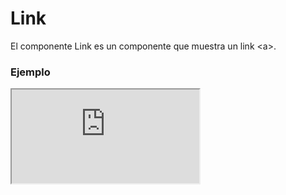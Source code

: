 
# Link

El componente Link es un componente que muestra un link \<a\>.

### Ejemplo

<Iframe src="https://fenextjs-component-storybook.vercel.app/iframe.html?args=&id=component-link--index&viewMode=story" />

### Importacion

Para importar el componente Link, se puede hacer desde fenextjs o fenextjs-component

```tsx copy
import { Link, LinkProps } from "fenextjs/cjs/component/Link";
```

o

```tsx copy
import { Link, LinkProps } from "fenextjs-component/cjs/Link";
```

### Parametros

| Parametro |                        Tipo                         | Requerido | Default | Descripcion                                                         |
| --------- | :-------------------------------------------------: | :-------: | :-----: | :------------------------------------------------------------------ |
| children  |                     `ReactNode`                     |    No     |         | Contenido del enlace.                                               |
| href      |         `LinkNextProps['href']` \| `string`         |    Sí     |         | La URL del enlace.                                                  |
| as        |                `LinkNextProps['as']`                |    No     |         | El valor de `as` para el enlace Next.js.                            |
| replace   |             `LinkNextProps['replace']`              |    No     |         | Indica si el enlace debe reemplazar la entrada del historial.       |
| scroll    |              `LinkNextProps['scroll']`              |    No     |         | Controla si el enlace debe activar el desplazamiento suave.         |
| shallow   |             `LinkNextProps['shallow']`              |    No     |         | Habilita la navegación superficial para el enlace.                  |
| passHref  |             `LinkNextProps['passHref']`             |    No     |         | Indica si se debe pasar la propiedad `href` al componente enlazado. |
| target    | `AnchorHTMLAttributes<HTMLAnchorElement>['target']` |    No     |         | Define la propiedad `target` del enlace HTML.                       |

### Storybook

Para ver el storybook del componente lo puede hacer con este [link](https://fenextjs-component-storybook.vercel.app/?path=/story/component-link--index)

### Usos

- Uso básico del componente Link

```tsx copy
<Link href="#">Hola</Link>
```
